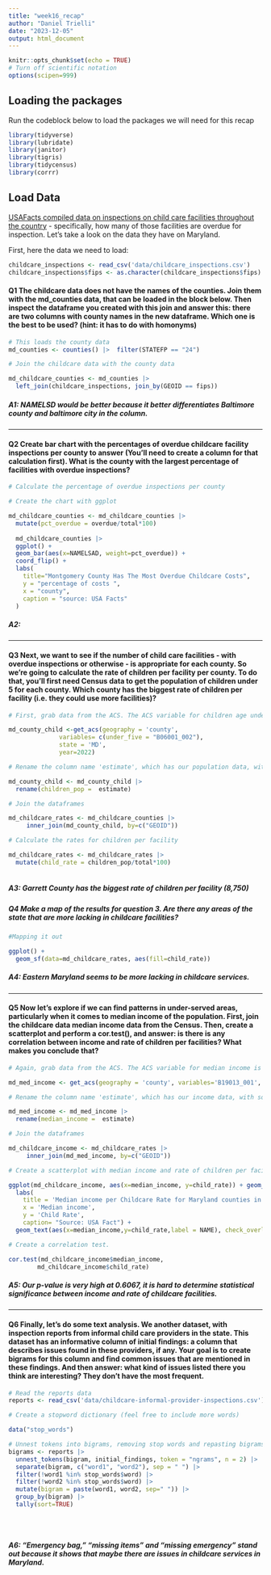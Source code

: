 ```yaml
---
title: "week16_recap"
author: "Daniel Trielli"
date: "2023-12-05"
output: html_document
---
```


```r
knitr::opts_chunk$set(echo = TRUE)
# Turn off scientific notation
options(scipen=999)
```

## Loading the packages

Run the codeblock below to load the packages we will need for this recap

```r
library(tidyverse)
library(lubridate)
library(janitor)
library(tigris)
library(tidycensus)
library(corrr)
```

## Load Data

[USAFacts compiled data on inspections on child care facilities throughout the country](https://usafacts.org/data-projects/childcare-inspections) - specifically, how many of those facilities are overdue for inspection. Let's take a look on the data they have on Maryland.

First, here the data we need to load:

```r
childcare_inspections <- read_csv('data/childcare_inspections.csv')
childcare_inspections$fips <- as.character(childcare_inspections$fips)
```

#### **Q1** The childcare data does not have the names of the counties. Join them with the md_counties data, that can be loaded in the block below. Then inspect the dataframe you created with this join and answer this: there are two columns with county names in the new dataframe. Which one is the best to be used? (hint: it has to do with homonyms)

```r
# This loads the county data
md_counties <- counties() |>  filter(STATEFP == "24")
```

```r
# Join the childcare data with the county data 

md_childcare_counties <- md_counties |>
  left_join(childcare_inspections, join_by(GEOID == fips))
```

##### A1: NAMELSD would be better because it better differentiates Baltimore county and baltimore city in the column.

------------------------------------------------------------------------

#### **Q2** Create bar chart with the percentages of overdue childcare facility inspections per county to answer (You'll need to create a column for that calculation first). What is the county with the largest percentage of facilities with overdue inspections?

```r
# Calculate the percentage of overdue inspections per county

# Create the chart with ggplot

md_childcare_counties <- md_childcare_counties |>
  mutate(pct_overdue = overdue/total*100)
  
  md_childcare_counties |>
  ggplot() + 
  geom_bar(aes(x=NAMELSAD, weight=pct_overdue)) + 
  coord_flip() +
  labs(
    title="Montgomery County Has The Most Overdue Childcare Costs",
    y = "percentage of costs ",
    x = "county",
    caption = "source: USA Facts"
  )
```

##### **A2:**

------------------------------------------------------------------------

#### **Q3** Next, we want to see if the number of child care facilities - with overdue inspections or otherwise - is appropriate for each county. So we're going to calculate the rate of children per facility per county. To do that, you'll first need Census data to get the population of children under 5 for each county. Which county has the biggest rate of children per facility (i.e. they could use more facilities)?

```r
# First, grab data from the ACS. The ACS variable for children age under 5 is B06001_002 We want 2022 data.

md_county_child <-get_acs(geography = 'county', 
              variables= c(under_five = "B06001_002"), 
              state = 'MD', 
              year=2022)

```

```r
# Rename the column name 'estimate', which has our population data, with something more useful, like 'children_pop'

md_county_child <- md_county_child |> 
  rename(children_pop =  estimate)
```

```r
# Join the dataframes

md_childcare_rates <- md_childcare_counties |>
     inner_join(md_county_child, by=c("GEOID"))

# Calculate the rates for children per facility

md_childcare_rates <- md_childcare_rates |>
  mutate(child_rate = children_pop/total*100)
  

```

##### **A3: Garrett County has the biggest rate of children per facility (8,750)**

##### **Q4** Make a map of the results for question 3. Are there any areas of the state that are more lacking in childcare facilities?

```r

#Mapping it out

ggplot() +
  geom_sf(data=md_childcare_rates, aes(fill=child_rate))
```

##### **A4**: Eastern Maryland seems to be more lacking in childcare services.

------------------------------------------------------------------------

#### **Q5** Now let's explore if we can find patterns in under-served areas, particularly when it comes to median income of the population. First, join the childcare data median income data from the Census. Then, create a scatterplot and perform a cor.test(), and answer: is there is any correlation between income and rate of children per facilities? What makes you conclude that?

```r
# Again, grab data from the ACS. The ACS variable for median income is B19013_001. We want 2022 data again.

md_med_income <- get_acs(geography = 'county', variables='B19013_001', state='MD', year=2022)
```

```r
# Rename the column name 'estimate', which has our income data, with something more useful, like 'median_income'

md_med_income <- md_med_income |> 
  rename(median_income =  estimate)

```

```r
# Join the dataframes

md_childcare_income <- md_childcare_rates |>
     inner_join(md_med_income, by=c("GEOID"))

```

```r
# Create a scatterplot with median income and rate of children per facility

ggplot(md_childcare_income, aes(x=median_income, y=child_rate)) + geom_point() + 
  labs(
    title = 'Median income per Childcare Rate for Maryland counties in 2022',
    x = 'Median income',
    y = 'Child Rate',
    caption= "Source: USA Fact") +
  geom_text(aes(x=median_income,y=child_rate,label = NAME), check_overlap = TRUE, size = 2, angle = 45)
```

```r
# Create a correlation test.

cor.test(md_childcare_income$median_income, 
        md_childcare_income$child_rate)
```

##### A5: Our p-value is very high at 0.6067, it is hard to determine statistical significance between income and rate of childcare facilities.

------------------------------------------------------------------------

#### **Q6** Finally, let's do some text analysis. We another dataset, with inspection reports from informal child care providers in the state. This dataset has an informative column of initial findings: a column that describes issues found in these providers, if any. Your goal is to create bigrams for this column and find common issues that are mentioned in these findings. And then answer: what kind of issues listed there you think are interesting? They don't have the most frequent.

```r
# Read the reports data
reports <- read_csv('data/childcare-informal-provider-inspections.csv') |> clean_names()
```

```r
# Create a stopword dictionary (feel free to include more words)

data("stop_words")
```

```r
# Unnest tokens into bigrams, removing stop words and repasting bigrams, list bigrams
bigrams <- reports |>
  unnest_tokens(bigram, initial_findings, token = "ngrams", n = 2) |>
  separate(bigram, c("word1", "word2"), sep = " ") |>
  filter(!word1 %in% stop_words$word) |>
  filter(!word2 %in% stop_words$word) |>
  mutate(bigram = paste(word1, word2, sep=" ")) |>
  group_by(bigram) |>
  tally(sort=TRUE) 
  
   
 

```

##### A6: "Emergency bag," "missing items" and "missing emergency" stand out because it shows that maybe there are issues in childcare services in Maryland.

